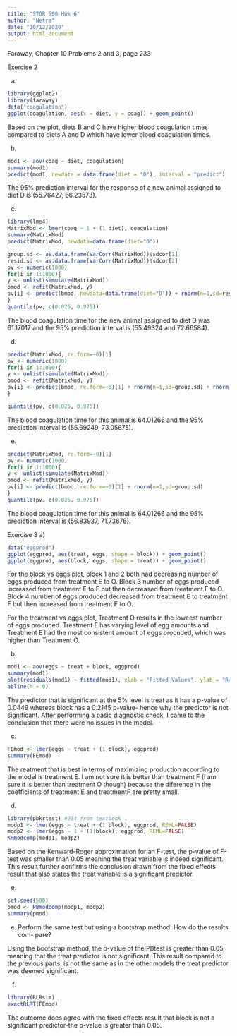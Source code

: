 ```yaml
---
title: "STOR 590 Hwk 6"
author: "Netra"
date: "10/12/2020"
output: html_document
---
```

Faraway, Chapter 10
Problems 2 and 3, page 233

Exercise 2

a)
```r
library(ggplot2)
library(faraway)
data("coagulation")
ggplot(coagulation, aes(x = diet, y = coag)) + geom_point()

```
Based on the plot, diets B and C have higher blood coagulation times compared to diets A and D which have lower blood coagulation times. 

b)
```r
mod1 <- aov(coag ~ diet, coagulation)
summary(mod1)
predict(mod1, newdata = data.frame(diet = "D"), interval = "predict")
```
The 95% prediction interval for the response of a new animal assigned to diet D is (55.76427, 66.23573).


c)
```r
library(lme4)
MatrixMod <- lmer(coag ~ 1 + (1|diet), coagulation)
summary(MatrixMod)
predict(MatrixMod, newdata=data.frame(diet="D"))
```
```r
group.sd <- as.data.frame(VarCorr(MatrixMod))$sdcor[1]
resid.sd <- as.data.frame(VarCorr(MatrixMod))$sdcor[2]
pv <- numeric(1000)
for(i in 1:1000){
y <- unlist(simulate(MatrixMod))
bmod <- refit(MatrixMod, y)
pv[i] <- predict(bmod, newdata=data.frame(diet="D")) + rnorm(n=1,sd=resid.sd)
}
quantile(pv, c(0.025, 0.975))
```
The blood coagulation time for the new animal assigned to diet D was 61.17017 and the 95% prediction interval is (55.49324 and 72.66584).

d)
```r
predict(MatrixMod, re.form=~0)[1]
pv <- numeric(1000)
for(i in 1:1000){
y <- unlist(simulate(MatrixMod))
bmod <- refit(MatrixMod, y)
pv[i] <- predict(bmod, re.form=~0)[1] + rnorm(n=1,sd=group.sd) + rnorm(n=1,sd=resid.sd)
}

quantile(pv, c(0.025, 0.975))
```
The blood coagulation time for this animal is 64.01266 and the 95% prediction interval is (55.69249, 73.05675).

e)
```r
predict(MatrixMod, re.form=~0)[1]
pv <- numeric(1000)
for(i in 1:1000){
y <- unlist(simulate(MatrixMod))
bmod <- refit(MatrixMod, y)
pv[i] <- predict(bmod, re.form=~0)[1] + rnorm(n=1,sd=group.sd) 
}
quantile(pv, c(0.025, 0.975))
```
The blood coagulation time for this animal is 64.01266 and the 95% prediction interval is (56.83937, 71.73676).

Exercise 3
a)
```r
data("eggprod")
ggplot(eggprod, aes(treat, eggs, shape = block)) + geom_point()
ggplot(eggprod, aes(block, eggs, shape = treat)) + geom_point()
```
For the block vs eggs plot, block 1 and 2 both had decreasing number of eggs produced from treatment E to O. Block 3 number of eggs produced increased from treatment E to F but then decreased from treatment F to O. Block 4 number of eggs produced decreased from treatment E to treatment F but then increased from treatment F to O.

For the treatment vs eggs plot, Treatment O results in the loweest number of eggs produced. Treatment E has varying level of egg amounts and Treatment E had the most consistent amount of eggs procuded, which was higher than Treatment O. 

b)
```r
mod1 <- aov(eggs ~ treat + block, eggprod)
summary(mod1)
plot(residuals(mod1) ~ fitted(mod1), xlab = "Fitted Values", ylab = "Residuals")
abline(h = 0)
```
The predictor that is significant at the 5% level is treat as it has a p-value of 0.0449 whereas block has a 0.2145 p-value- hence why the predictor is not significant. After performing a basic diagnostic check, I came to the conclusion that there were no issues in the model.


c)
```r
FEmod <- lmer(eggs ~ treat + (1|block), eggprod)
summary(FEmod)
```
The reatment that is best in terms of maximizing production according to the model is treatment E. I am not sure it is better than treatment F (I am sure it is better than treatment O though) because the diference in the coefficients of treatment E and treatmentF are pretty small. 

d)
```r
library(pbkrtest) #214 from textbook
modp1 <- lmer(eggs ~ treat + (1|block), eggprod, REML=FALSE)
modp2 <- lmer(eggs ~ 1 + (1|block), eggprod, REML=FALSE)
KRmodcomp(modp1, modp2)
```
Based on the Kenward-Roger approximation for an F-test, the p-value of F-test was smaller than 0.05 meaning the treat variable is indeed significant. This result further confirms the conclusion drawn from the fixed effects result that also states the treat variable is a significant predictor.

e)
```r
set.seed(590)
pmod <- PBmodcomp(modp1, modp2)
summary(pmod)
```
(e) Perform the same test but using a bootstrap method. How do the results com-
pare?

Using the bootstrap method, the p-value of the PBtest is greater than 0.05, meaning that the treat predictor is not significant. This result compared to the previous parts, is not the same as in the other models the treat predictor was deemed significant.

f)
```r
library(RLRsim)
exactRLRT(FEmod)
```
The outcome does agree with the fixed effects result that block is not a significant predictor-the p-value is greater than 0.05. 

